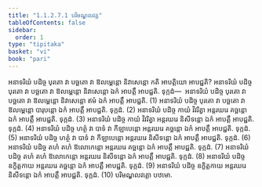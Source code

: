 ```yaml
---
title: "1.1.2.7.1 បរិមណ្ឌលវគ្គ"
tableOfContents: false
sidebar:
  order: 1
type: "tipitaka"
basket: "vi"
book: "pari"
---
```



<DynamicBreadcrumb />

<Division number="175" book="pari">

<Paragraph number="491" book="pari">
អនាទរិយំ បដិច្ច បុរតោ វា បច្ឆតោ វា ឱលម្ពេន្តោ និវាសេន្តោ កតិ អាបត្តិយោ អាបជ្ជតិ? អនាទរិយំ បដិច្ច បុរតោ វា បច្ឆតោ វា ឱលម្ពេន្តោ និវាសេន្តោ ឯកំ អាបត្តឹ អាបជ្ជតិ. ទុក្កដំ—  អនាទរិយំ បដិច្ច បុរតោ វា បច្ឆតោ វា ឱលម្ពេន្តោ និវាសេន្តោ ឥមំ ឯកំ អាបត្តឹ អាបជ្ជតិ. (1)
</Paragraph>

<Paragraph number="492" book="pari">
អនាទរិយំ បដិច្ច បុរតោ វា បច្ឆតោ វា ឱលម្ពេន្តោ បារុបន្តោ ឯកំ អាបត្តឹ អាបជ្ជតិ. ទុក្កដំ. (2)
</Paragraph>

<Paragraph number="493" book="pari">
អនាទរិយំ បដិច្ច កាយំ វិវរិត្វា អន្តរឃរេ គច្ឆន្តោ ឯកំ អាបត្តឹ អាបជ្ជតិ. ទុក្កដំ. (3)
</Paragraph>

<Paragraph number="494" book="pari">
អនាទរិយំ បដិច្ច កាយំ វិវរិត្វា អន្តរឃរេ និសីទន្តោ ឯកំ អាបត្តឹ អាបជ្ជតិ. ទុក្កដំ. (4)
</Paragraph>

<Paragraph number="495" book="pari">
អនាទរិយំ បដិច្ច ហត្ថំ វា បាទំ វា កីឡាបេន្តោ អន្តរឃរេ គច្ឆន្តោ ឯកំ អាបត្តឹ អាបជ្ជតិ. ទុក្កដំ. (5)
</Paragraph>

<Paragraph number="496" book="pari">
អនាទរិយំ បដិច្ច ហត្ថំ វា បាទំ វា កីឡាបេន្តោ អន្តរឃរេ និសីទន្តោ ឯកំ អាបត្តឹ អាបជ្ជតិ. ទុក្កដំ. (6)
</Paragraph>

<Paragraph number="497" book="pari">
អនាទរិយំ បដិច្ច តហំ តហំ ឱលោកេន្តោ អន្តរឃរេ គច្ឆន្តោ ឯកំ អាបត្តឹ អាបជ្ជតិ. ទុក្កដំ. (7)
</Paragraph>

<Paragraph number="498" book="pari">
អនាទរិយំ បដិច្ច តហំ តហំ ឱលោកេន្តោ អន្តរឃរេ និសីទន្តោ ឯកំ អាបត្តឹ អាបជ្ជតិ. ទុក្កដំ. (8)
</Paragraph>

<Paragraph number="499" book="pari">
អនាទរិយំ បដិច្ច ឧក្ខិត្តកាយ អន្តរឃរេ គច្ឆន្តោ ឯកំ អាបត្តឹ អាបជ្ជតិ. ទុក្កដំ. (9)
</Paragraph>

<Paragraph number="500" book="pari">
អនាទរិយំ បដិច្ច ឧក្ខិត្តកាយ អន្តរឃរេ និសីទន្តោ ឯកំ អាបត្តឹ អាបជ្ជតិ. ទុក្កដំ. (10)

</Paragraph>
</Division>

<Paragraph number="501" type="center" book="pari">
បរិមណ្ឌលវគ្គោ បឋមោ.
</Paragraph>